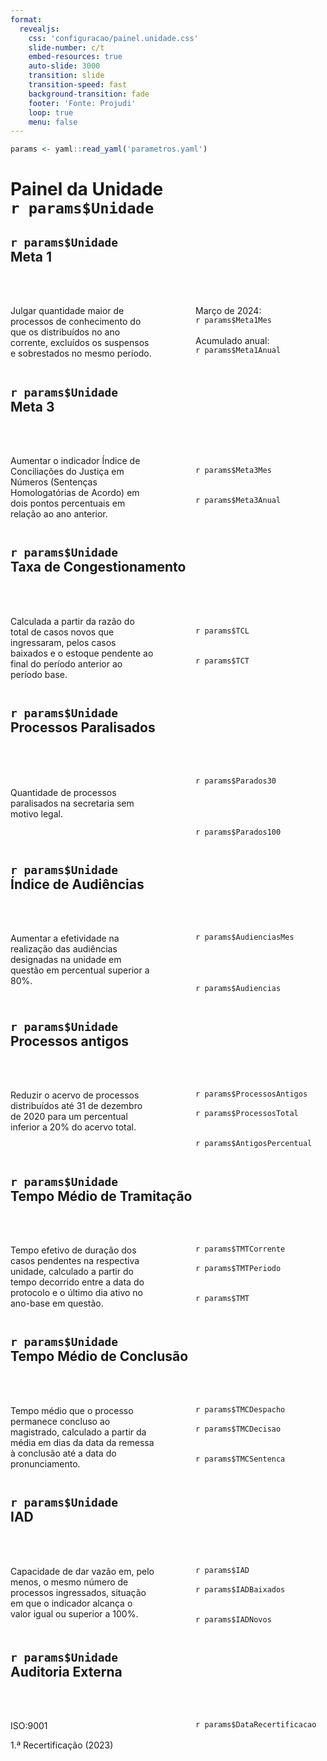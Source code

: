 ```yaml
---
format: 
  revealjs:
    css: 'configuracao/painel.unidade.css'
    slide-number: c/t
    embed-resources: true
    auto-slide: 3000
    transition: slide
    transition-speed: fast
    background-transition: fade
    footer: 'Fonte: Projudi'
    loop: true
    menu: false
---
```


```r
params <- yaml::read_yaml('parametros.yaml')
```


# Painel da Unidade <br> `r params$Unidade` {background-image='imagens/0.painel.unidade.png' background-opacity='.3'}


## {background-image='imagens/1.identidade.institucional.png'}


## {background-image='imagens/2.politica.qualidade.png'}


## {background-image='imagens/3.objetivos.qualidade.png'}

## `r params$Unidade` <br> Meta 1 {background-image='imagens/4.modelo.png'}

:::: {.columns}

::: {.column width="50%" }
\
\
Julgar quantidade maior de processos de conhecimento do que os distribuídos no ano corrente, excluídos os suspensos e sobrestados no mesmo período.
:::

::: {.column width="5%"}

:::


::: {.column width="45%"}
\
\
Março de 2024:\
`r params$Meta1Mes`
\
\
Acumulado anual:\
`r params$Meta1Anual`

:::

::::


## `r params$Unidade` <br> Meta 3 {background-image='imagens/4.modelo.png'}

:::: {.columns}

::: {.column width="50%" }
\
\
Aumentar o indicador Índice de Conciliações do Justiça em Números (Sentenças Homologatórias de Acordo) em dois pontos percentuais em relação ao ano anterior.
:::

::: {.column width="5%"}

:::


::: {.column width="45%"}
\
\
\
`r params$Meta3Mes`
\
\
\
`r params$Meta3Anual`

:::

::::


## `r params$Unidade` <br> Taxa de Congestionamento {background-image='imagens/4.modelo.png'}

:::: {.columns}

::: {.column width="50%" }
\
\
Calculada a partir da razão do total de casos novos que ingressaram, pelos casos baixados e o estoque pendente ao final do período anterior ao período base.
:::

::: {.column width="5%"}

:::


::: {.column width="45%"}
\
\
\
`r params$TCL`
\
\
\
`r params$TCT`

:::

::::


## `r params$Unidade` <br> Processos Paralisados {background-image='imagens/4.modelo.png'}

:::: {.columns}

::: {.column width="50%" }
\
\
\
Quantidade de processos paralisados na secretaria sem motivo legal.
:::

::: {.column width="5%"}

:::


::: {.column width="45%"}
\
\
`r params$Parados30`
\
\
\
\
\
`r params$Parados100`

:::

::::


## `r params$Unidade` <br> Índice de Audiências {background-image='imagens/4.modelo.png'}

:::: {.columns}

::: {.column width="50%" }
\
\
Aumentar a efetividade na realização das audiências designadas na unidade em questão em percentual superior a 80%.
:::

::: {.column width="5%"}

:::


::: {.column width="45%"}
\
\
`r params$AudienciasMes`
\
\
\
\
\
`r params$Audiencias`

:::

::::


## `r params$Unidade` <br> Processos antigos {background-image='imagens/4.modelo.png'}

:::: {.columns}

::: {.column width="50%" }
\
\
Reduzir o acervo de processos distribuídos até 31 de dezembro de 2020 para um percentual inferior a 20% do acervo total.
:::

::: {.column width="5%"}

:::


::: {.column width="45%"}
\
\
`r params$ProcessosAntigos`
\
\
`r params$ProcessosTotal`
\
\
\
`r params$AntigosPercentual`
:::

::::


## `r params$Unidade` <br> Tempo Médio de Tramitação {background-image='imagens/4.modelo.png'}

:::: {.columns}

::: {.column width="50%" }
\
\
Tempo efetivo de duração dos casos pendentes na respectiva unidade, calculado a partir do tempo decorrido entre a data do protocolo e o último dia ativo no ano-base em questão.
:::

::: {.column width="5%"}

:::


::: {.column width="45%"}
\
\
`r params$TMTCorrente`
\
\
`r params$TMTPeriodo`
\
\
\
`r params$TMT`
:::

::::


## `r params$Unidade` <br> Tempo Médio de Conclusão {background-image='imagens/4.modelo.png'}

:::: {.columns}

::: {.column width="50%" }
\
\
Tempo médio que o processo permanece concluso ao magistrado, calculado a partir da média em dias da data da remessa à conclusão até a data do pronunciamento.
:::

::: {.column width="5%"}

:::


::: {.column width="45%"}
\
\
`r params$TMCDespacho`
\
\
`r params$TMCDecisao`
\
\
\
`r params$TMCSentenca`
:::

::::


## `r params$Unidade` <br> IAD {background-image='imagens/4.modelo.png'}

:::: {.columns}

::: {.column width="50%" }
\
\
Capacidade de dar vazão em, pelo menos, o mesmo número de processos ingressados, situação em que o indicador alcança o valor igual ou superior a 100%.
:::

::: {.column width="5%"}

:::


::: {.column width="45%"}
\
\
`r params$IAD`
\
\
`r params$IADBaixados`
\
\
\
`r params$IADNovos`
:::

::::


## `r params$Unidade` <br> Auditoria Externa {background-image='imagens/4.modelo.png'}

:::: {.columns}

::: {.column width="50%" }
\
\
ISO:9001

1.ª Recertificação (2023)

:::

::: {.column width="5%"}

:::


::: {.column width="45%"}
\
\
`r params$DataRecertificacao`

:::

::::



